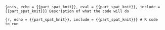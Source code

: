 ```{asis, echo = {{part_spat_knit}}, eval = {{part_spat_knit}}, include = {{part_spat_knit}}}
Description of what the code will do
```

```{r, echo = {{part_spat_knit}}, include = {{part_spat_knit}}}
# R code to run
```
